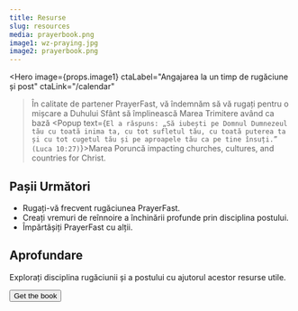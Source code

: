 ```yaml
---
title: Resurse
slug: resources
media: prayerbook.png
image1: wz-praying.jpg
image2: prayerbook.png
---
```

<Hero
  image={props.image1}
  ctaLabel="Angajarea la un timp de rugăciune și post"
  ctaLink="/calendar"
>În calitate de partener PrayerFast, vă îndemnăm să vă rugați pentru o mișcare a Duhului Sfânt să împlinească <Popup text="Toată puterea mi-a fost dată în cer și pe pământ. Mergeți dar și faceți ucenici din toate neamurile, butezându-i în numele Tatălui și al Fiului și al Sfântului Duh. Şi învăţaţi-i să păzească tot ce v-am poruncit. Şi iată că Eu sunt cu voi în toate zilele, până la sfârşitul veacului. Amin. (Matei 28:18-20)">Marea Trimitere</Popup> având ca bază <Popup text={`El a răspuns: „Să iubești pe Domnul Dumnezeul tău cu toată inima ta, cu tot sufletul tău, cu toată puterea ta și cu tot cugetul tău și pe aproapele tău ca pe tine însuți.” (Luca 10:27)`}>Marea Poruncă</Popup> impacting churches, cultures, and countries for Christ.
</Hero>

<Row cols="2" className="md:grid-cols-2 text-white">

<Callout background="accent">

## Pașii Următori

- Rugați-vă frecvent rugăciunea <Popup text="Vă îndemnăm să vă rugați pentru o mișcare a Duhului Sfânt să împlinească Marea Trimitere având ca bază Marea poruncă, având impact în biserici, culturi și țări pentru Hristos.">PrayerFast</Popup>.
- Creați vremuri de reînnoire a închinării profunde prin disciplina <Popup text="Postul ne ajută să experimentăm faptul că “omul nu trăiește numai cu pâine, ci cu orice cuvânt care iese din gura lui Dumnezeu.” (Matei 4:4)">postului.</Popup>
- Împărtășiți PrayerFast cu alții.

<SocialShare />

</Callout>

<Callout background="secondary">

## Aprofundare

<ImageCard image={props.image2}>

Explorați disciplina rugăciunii și a postului cu ajutorul acestor resurse utile.

<Button to="https://www.amazon.com/Prayer-Fasting-Moving-Spirit-Churches/dp/1949921425/ref=sr_1_2?crid=HYWZMUFTN37P&keywords=prayer+and+fasting&qid=1658952220&sprefix=prayer+and+fasting%2Caps%2C96&sr=8-2">Get the book</Button>

</ImageCard>

</Callout>

</Row>


